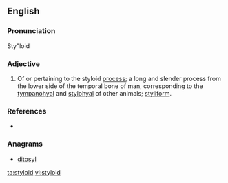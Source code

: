 ==English==

===Pronunciation===
Sty"loid

===Adjective===
{{en-adj|-}}

# {{context|anatomy}} Of or pertaining to the styloid [[process]]; a long and slender process from the lower side of the temporal bone of man, corresponding to the [[tympanohyal]] and [[stylohyal]] of other animals; [[styliform]].

===References===
*{{R:Webster 1913}}

===Anagrams===
* [[ditosyl#English|ditosyl]]

[[ta:styloid]]
[[vi:styloid]]